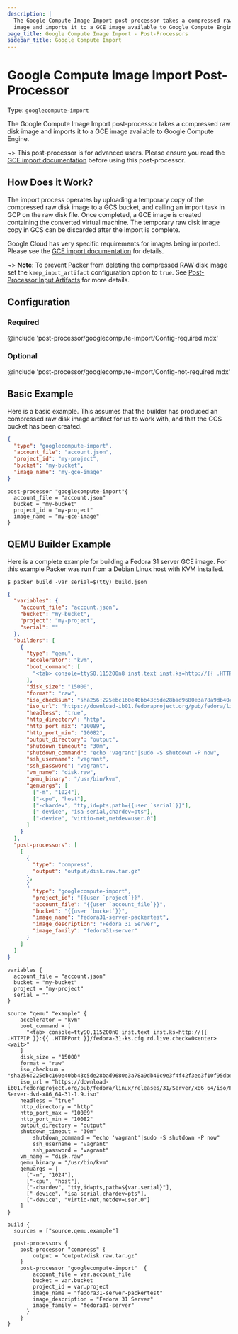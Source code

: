 ```yaml
---
description: |
  The Google Compute Image Import post-processor takes a compressed raw disk
  image and imports it to a GCE image available to Google Compute Engine.
page_title: Google Compute Image Import - Post-Processors
sidebar_title: Google Compute Import
---
```


# Google Compute Image Import Post-Processor

Type: `googlecompute-import`

The Google Compute Image Import post-processor takes a compressed raw disk
image and imports it to a GCE image available to Google Compute Engine.

~> This post-processor is for advanced users. Please ensure you read the
[GCE import documentation](https://cloud.google.com/compute/docs/images/import-existing-image)
before using this post-processor.

## How Does it Work?

The import process operates by uploading a temporary copy of the compressed raw
disk image to a GCS bucket, and calling an import task in GCP on the raw disk
file. Once completed, a GCE image is created containing the converted virtual
machine. The temporary raw disk image copy in GCS can be discarded after the import is complete.

Google Cloud has very specific requirements for images being imported. Please
see the [GCE import documentation](https://cloud.google.com/compute/docs/images/import-existing-image)
for details.

~> **Note**: To prevent Packer from deleting the compressed RAW disk image set the `keep_input_artifact` configuration option to `true`.
See [Post-Processor Input Artifacts](/docs/templates/legacy_json_templates/post-processors#input-artifacts) for more details.

## Configuration

### Required

@include 'post-processor/googlecompute-import/Config-required.mdx'

### Optional

@include 'post-processor/googlecompute-import/Config-not-required.mdx'

## Basic Example

Here is a basic example. This assumes that the builder has produced an
compressed raw disk image artifact for us to work with, and that the GCS bucket
has been created.

<Tabs>
<Tab heading="JSON">

```json
{
  "type": "googlecompute-import",
  "account_file": "account.json",
  "project_id": "my-project",
  "bucket": "my-bucket",
  "image_name": "my-gce-image"
}
```

</Tab>

<Tab heading="HCL">

```hcl
post-processor "googlecompute-import"{
  account_file = "account.json"
  bucket = "my-bucket"
  project_id = "my-project"
  image_name = "my-gce-image"
}
```

</Tab>
</Tabs>

## QEMU Builder Example

Here is a complete example for building a Fedora 31 server GCE image. For this
example Packer was run from a Debian Linux host with KVM installed.

    $ packer build -var serial=$(tty) build.json

<Tabs>
<Tab heading="JSON">

```json
{
  "variables": {
    "account_file": "account.json",
    "bucket": "my-bucket",
    "project": "my-project",
    "serial": ""
  },
  "builders": [
    {
      "type": "qemu",
      "accelerator": "kvm",
      "boot_command": [
        "<tab> console=ttyS0,115200n8 inst.text inst.ks=http://{{ .HTTPIP }}:{{ .HTTPPort }}/fedora-31-ks.cfg rd.live.check=0<enter><wait>"
      ],
      "disk_size": "15000",
      "format": "raw",
      "iso_checksum": "sha256:225ebc160e40bb43c5de28bad9680e3a78a9db40c9e3f4f42f3ee3f10f95dbeb",
      "iso_url": "https://download-ib01.fedoraproject.org/pub/fedora/linux/releases/31/Server/x86_64/iso/Fedora-Server-dvd-x86_64-31-1.9.iso",
      "headless": "true",
      "http_directory": "http",
      "http_port_max": "10089",
      "http_port_min": "10082",
      "output_directory": "output",
      "shutdown_timeout": "30m",
      "shutdown_command": "echo 'vagrant'|sudo -S shutdown -P now",
      "ssh_username": "vagrant",
      "ssh_password": "vagrant",
      "vm_name": "disk.raw",
      "qemu_binary": "/usr/bin/kvm",
      "qemuargs": [
        ["-m", "1024"],
        ["-cpu", "host"],
        ["-chardev", "tty,id=pts,path={{user `serial`}}"],
        ["-device", "isa-serial,chardev=pts"],
        ["-device", "virtio-net,netdev=user.0"]
      ]
    }
  ],
  "post-processors": [
    [
      {
        "type": "compress",
        "output": "output/disk.raw.tar.gz"
      },
      {
        "type": "googlecompute-import",
        "project_id": "{{user `project`}}",
        "account_file": "{{user `account_file`}}",
        "bucket": "{{user `bucket`}}",
        "image_name": "fedora31-server-packertest",
        "image_description": "Fedora 31 Server",
        "image_family": "fedora31-server"
      }
    ]
  ]
}
```

</Tab>
<Tab heading="HCL">

```hcl
variables {
  account_file = "account.json"
  bucket = "my-bucket"
  project = "my-project"
  serial = ""
}

source "qemu" "example" {
    accelerator = "kvm"
    boot_command = [
      "<tab> console=ttyS0,115200n8 inst.text inst.ks=http://{{ .HTTPIP }}:{{ .HTTPPort }}/fedora-31-ks.cfg rd.live.check=0<enter><wait>"
    ]
    disk_size = "15000"
    format = "raw"
    iso_checksum = "sha256:225ebc160e40bb43c5de28bad9680e3a78a9db40c9e3f4f42f3ee3f10f95dbeb"
    iso_url = "https://download-ib01.fedoraproject.org/pub/fedora/linux/releases/31/Server/x86_64/iso/Fedora-Server-dvd-x86_64-31-1.9.iso"
    headless = "true"
    http_directory = "http"
    http_port_max = "10089"
    http_port_min = "10082"
    output_directory = "output"
    shutdown_timeout = "30m"
		shutdown_command = "echo 'vagrant'|sudo -S shutdown -P now"
		ssh_username = "vagrant"
		ssh_password = "vagrant"
    vm_name = "disk.raw"
    qemu_binary = "/usr/bin/kvm"
    qemuargs = [
      ["-m", "1024"],
      ["-cpu", "host"],
      ["-chardev", "tty,id=pts,path=${var.serial}"],
      ["-device", "isa-serial,chardev=pts"],
      ["-device", "virtio-net,netdev=user.0"]
    ]
}

build {
  sources = ["source.qemu.example"]

  post-processors {
    post-processor "compress" {
        output = "output/disk.raw.tar.gz"
    }
    post-processor "googlecompute-import"  {
        account_file = var.account_file
        bucket = var.bucket
        project_id = var.project
        image_name = "fedora31-server-packertest"
        image_description = "Fedora 31 Server"
        image_family = "fedora31-server"
      }
    }
}
```

</Tab>
</Tabs>
